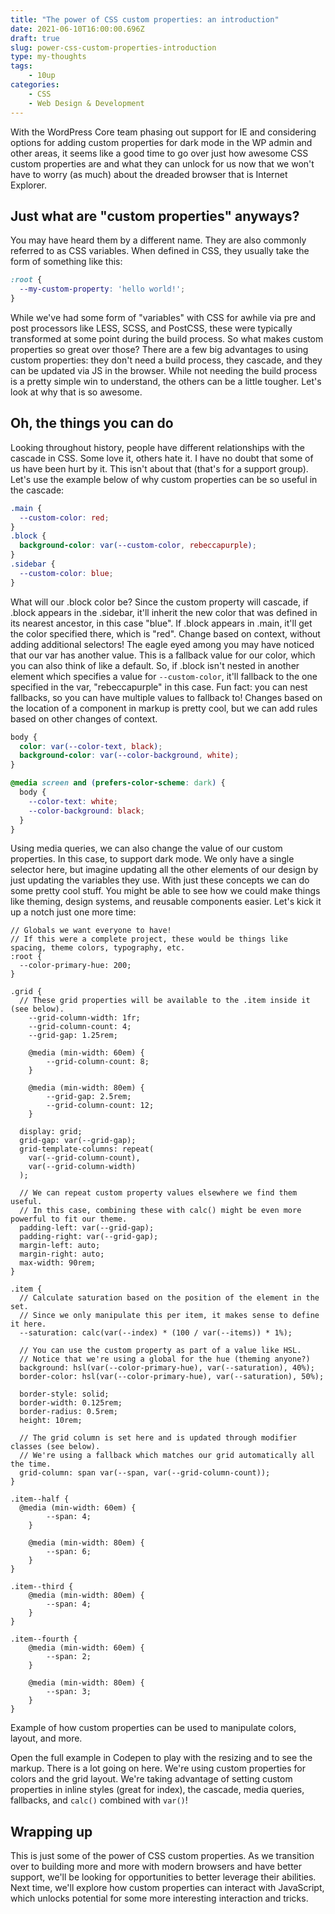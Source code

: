 ```yaml
---
title: "The power of CSS custom properties: an introduction"
date: 2021-06-10T16:00:00.696Z
draft: true
slug: power-css-custom-properties-introduction
type: my-thoughts
tags:
    - 10up
categories:
    - CSS
    - Web Design & Development
---
```


With the WordPress Core team phasing out support for IE and considering options for adding custom properties for dark mode in the WP admin and other areas, it seems like a good time to go over just how awesome CSS custom properties are and what they can unlock for us now that we won't have to worry (as much) about the dreaded browser that is Internet Explorer.

## Just what are "custom properties" anyways?

You may have heard them by a different name. They are also commonly referred to as CSS variables. When defined in CSS, they usually take the form of something like this:

```css
:root {
  --my-custom-property: 'hello world!';
}
```

While we've had some form of "variables" with CSS for awhile via pre and post processors like LESS, SCSS, and PostCSS, these were typically transformed at some point during the build process. So what makes custom properties so great over those? There are a few big advantages to using custom properties: they don't need a build process, they cascade, and they can be updated via JS in the browser. While not needing the build process is a pretty simple win to understand, the others can be a little tougher. Let's look at why that is so awesome.

## Oh, the things you can do

Looking throughout history, people have different relationships with the cascade in CSS. Some love it, others hate it. I have no doubt that some of us have been hurt by it. This isn't about that (that's for a support group). Let's use the example below of why custom properties can be so useful in the cascade:

```css
.main {
  --custom-color: red;
}
.block {
  background-color: var(--custom-color, rebeccapurple);
}
.sidebar {
  --custom-color: blue;
}
```

What will our .block color be? Since the custom property will cascade, if .block appears in the .sidebar, it'll inherit the new color that was defined in its nearest ancestor, in this case "blue". If .block appears in .main, it'll get the color specified there, which is "red". Change based on context, without adding additional selectors! The eagle eyed among you may have noticed that our var has another value. This is a fallback value for our color, which you can also think of like a default. So, if .block isn't nested in another element which specifies a value for `--custom-color`, it'll fallback to the one specified in the var, "rebeccapurple" in this case. Fun fact: you can nest fallbacks, so you can have multiple values to fallback to! Changes based on the location of a component in markup is pretty cool, but we can add rules based on other changes of context.

```css
body {
  color: var(--color-text, black);
  background-color: var(--color-background, white);
}

@media screen and (prefers-color-scheme: dark) {
  body {
    --color-text: white;
    --color-background: black;
  }
}
```

Using media queries, we can also change the value of our custom properties. In this case, to support dark mode. We only have a single selector here, but imagine updating all the other elements of our design by just updating the variables they use. With just these concepts we can do some pretty cool stuff. You might be able to see how we could make things like theming, design systems, and reusable components easier. Let's kick it up a notch just one more time:

```postcss
// Globals we want everyone to have!
// If this were a complete project, these would be things like spacing, theme colors, typography, etc.
:root {
  --color-primary-hue: 200;  
}

.grid {
  // These grid properties will be available to the .item inside it (see below).
    --grid-column-width: 1fr;
    --grid-column-count: 4;
    --grid-gap: 1.25rem;

    @media (min-width: 60em) {
        --grid-column-count: 8;
    }

    @media (min-width: 80em) {
        --grid-gap: 2.5rem;
        --grid-column-count: 12;
    }
  
  display: grid;
  grid-gap: var(--grid-gap);
  grid-template-columns: repeat(
    var(--grid-column-count),
    var(--grid-column-width)
  );
  
  // We can repeat custom property values elsewhere we find them useful.
  // In this case, combining these with calc() might be even more powerful to fit our theme.
  padding-left: var(--grid-gap);
  padding-right: var(--grid-gap);
  margin-left: auto;
  margin-right: auto;
  max-width: 90rem;
}

.item {
  // Calculate saturation based on the position of the element in the set.
  // Since we only manipulate this per item, it makes sense to define it here.
  --saturation: calc(var(--index) * (100 / var(--items)) * 1%);
  
  // You can use the custom property as part of a value like HSL.
  // Notice that we're using a global for the hue (theming anyone?)
  background: hsl(var(--color-primary-hue), var(--saturation), 40%);
  border-color: hsl(var(--color-primary-hue), var(--saturation), 50%);
  
  border-style: solid;
  border-width: 0.125rem;
  border-radius: 0.5rem;
  height: 10rem;
  
  // The grid column is set here and is updated through modifier classes (see below).
  // We're using a fallback which matches our grid automatically all the time.
  grid-column: span var(--span, var(--grid-column-count));
}

.item--half {
  @media (min-width: 60em) {
        --span: 4;
    }

    @media (min-width: 80em) {
        --span: 6;
    }
}

.item--third {
    @media (min-width: 80em) {
        --span: 4;
    }
}

.item--fourth {
    @media (min-width: 60em) {
        --span: 2;
    }

    @media (min-width: 80em) {
        --span: 3;
    }
}
```

<Codepen url="https://codepen.io/JMChristensen/pen/vYxgWzL" height="400" />

Example of how custom properties can be used to manipulate colors, layout, and more.

Open the full example in Codepen to play with the resizing and to see the markup. There is a lot going on here. We're using custom properties for colors and the grid layout. We're taking advantage of setting custom properties in inline styles (great for index), the cascade, media queries, fallbacks, and `calc()` combined with `var()`!

## Wrapping up

This is just some of the power of CSS custom properties. As we transition over to building more and more with modern browsers and have better support, we'll be looking for opportunities to better leverage their abilities. Next time, we'll explore how custom properties can interact with JavaScript, which unlocks potential for some more interesting interaction and tricks.
